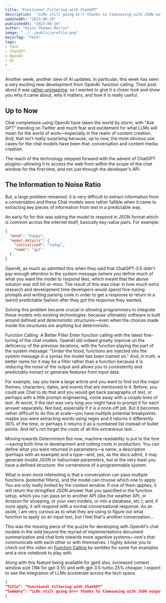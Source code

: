 ---
title: "Functional Filtering with ChatGPT"
description:  "LLMs still going brrr thanks to timesaving with JSON outputs"
updatedAt: "2023-06-16"
publishedAt: "2023-06-16"
author: "Oisín Thomas Morrin"
image: "../../public/profile.png"
majorTag: "Tech"
tags: 
- Tech
- ChatGPT
- OpenAI
- AI
- 
---

Another week, another slew of AI updates. In particular, this week has seen a very exciting new development from OpenAI: function calling. Their post about it was [rather uninspiring](https://platform.openai.com/docs/guides/gpt/function-calling), so I wanted to give it a closer look and show you why it came about, why it matters, and how it is really useful.

## Up to Now

Chat completions using OpenAI have taken the world by storm, with "Ask GPT" trending on Twitter and much fear and excitement for what LLMs will mean for the world of work—especially in the realm of content creation. And, that isn't really surprising because, up to now, the most obvious use cases for the chat models have been that: conversation and content media creation.

The reach of the technology stepped forward with the advent of ChatGPT plugins—allowing it to access the web from within the scope of the chat window for the first time, and not just through the developer's API.

## The Information to Noise Ratio

But, a large problem remained: it is very difficult to extract information from a conversation and these Chat models were rather fallible when it came to extracting key pieces of information from text in a predictable way.

An early fix for this was asking the model to respond in JSON format which is common across the internet itself, basically key-value pairs. For example:

```json
{
  "mood": "happy",
  "model-details": {
    "initialized": "today",
    "name": "gpt"
  }
}
```

OpenAI, as much as admitted this when they said that ChatGPT-3.5 didn't pay enough attention to the system message (where you define much of what you want the model to respond like), which meant that the above solution was still hit-or-miss. The result of this was clear in how much extra research and development time developers would spend fine-tuning prompts and writing parsing code in order to get a response to return in a (semi) predictable fashion after they got the response they wanted.

Solving this problem became crucial in allowing programmers to integrate these models into existing technologies: because ultimately software is built around defined and deterministic structures—even when the choices made inside the structures are anything but deterministic.

Function Calling: A Better Filter
Enter function calling with the latest fine-tuning of the chat models. OpenAI did indeed greatly improve on the deficiency of the previous iterations, with the function playing the part of the system message: "Under the hood, functions are injected into the system message in a syntax the model has been trained on." And, in truth, a better name for it may be a filter rather than a function because it is reducing the noise of the output and allows you to consistently and predictably extract or generate features from input data.

For example, say you have a large article and you want to find out the major themes, characters, dates, and events that are mentioned in it. Before, you could ask Chat to do that and you would get back paragraphs of text, or perhaps with a little prompt-engineering, come away with a couple lines of text. At worst, if the text was very long you might have to prompt it for each answer separately. Not bad, especially if it is a once-off job. But it becomes rather difficult to do this at scale—you have multiple potential breakpoints: maybe you were extracting words using regex and it returns it differently 30% of the time, or perhaps it returns it as a numbered list instead of bullet points. And let's not forget the costs of all this extraneous text…

Moving towards Determinism
But now, machine readability is put to the fore—saving both time in development and cutting costs in production. You can define what you want returned in parameters—a name, a description (perhaps with an example) and a type—and, yes, as the docs admit, it may generate invalid JSON or hallucinate parameters, but at the very least you have a defined structure: the cornerstone of a programmable system.

What is even more interesting is that a conversation can pass multiple functions (potential filters), and the model can choose which one to apply. You are only really limited by the context window. If one of them applies, it will return the stringified JSON answer that you specified in the function setup, which you can pass on to another API (like the weather API, or Amazon for shopping, or your own models, or into a database, etc.); and, if none apply, it will respond with a normal conversational response. As an aside, I am very curious as to what they are using to figure out what function to apply on an input text, but I feel that's another conversation…

This was the missing piece of the puzzle for developing with OpenAI's chat models in the wild beyond the myriad of implementations document summarization and chat bots towards more agentive systems—one's that communicate with each other or with themselves. I highly advise you to check out this video on [Function Calling](https://www.youtube.com/watch?v=0lOSvOoF2to) by sentdex for some fun examples and a nice notebook to play with.

Along with this feature being available for gpt4 also, increased context window size (16k for gpt-3.5!) and with gpt-3.5-turbo 25% cheaper, I expect to see the integration of LLMs accelerate across the tech space.

```json
{
“Title”: “Functional Filtering with ChatGPT”
“Summary”: “LLMs still going brrr thanks to timesaving with JSON outputs”,
}
```
